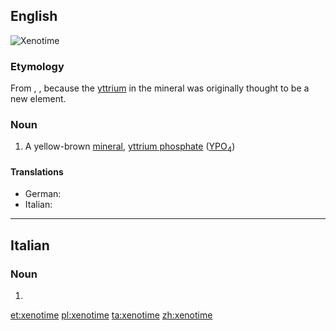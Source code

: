==English==
[[Image:Xenotime_Yttrium_phosphate_Trout_Creek_Pass_Chaffee_County_Colorado_1929.jpg|thumb|Xenotime]]
{{wikipedia}}

===Etymology===
From {{etyl|grc|en}} {{m|grc|κενός||vain}}, {{m|grc|τιμή||honour}}, because the [[yttrium]] in the mineral was originally thought to be a new element.

===Noun===
{{en-noun|~}}

# {{lb|en|mineralogy}} A yellow-brown [[mineral]], [[yttrium phosphate]] ([[yttrium|Y]][[phosphorus|P]][[oxygen|O]]<sub>4</sub>)

====Translations====
{{trans-top|a yellow-brown mineral}}
* German: {{t+|de|Xenotim|m}}
* Italian: {{t|it|xenotima|f}}
{{trans-mid}}
{{trans-bottom}}

----

==Italian==

===Noun===
{{head|it|noun plural form|g=f}}

# {{plural of|xenotima|lang=it}}

[[et:xenotime]]
[[pl:xenotime]]
[[ta:xenotime]]
[[zh:xenotime]]